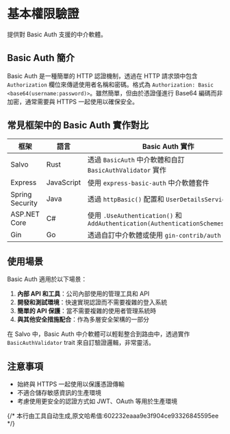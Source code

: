 # 基本權限驗證

提供對 Basic Auth 支援的中介軟體。


## Basic Auth 簡介

Basic Auth 是一種簡單的 HTTP 認證機制，透過在 HTTP 請求頭中包含 `Authorization` 欄位來傳遞使用者名稱和密碼。格式為 `Authorization: Basic <base64(username:password)>`。雖然簡單，但由於憑證僅進行 Base64 編碼而非加密，通常需要與 HTTPS 一起使用以確保安全。

## 常見框架中的 Basic Auth 實作對比

| 框架 | 語言 | Basic Auth 實作 |
|------|------|----------------|
| Salvo | Rust | 透過 `BasicAuth` 中介軟體和自訂 `BasicAuthValidator` 實作 |
| Express | JavaScript | 使用 `express-basic-auth` 中介軟體套件 |
| Spring Security | Java | 透過 `httpBasic()` 配置和 `UserDetailsService` 實作 |
| ASP.NET Core | C# | 使用 `.UseAuthentication()` 和 `AddAuthentication(AuthenticationSchemes.Basic)` |
| Gin | Go | 透過自訂中介軟體或使用 `gin-contrib/auth` 套件 |

## 使用場景

Basic Auth 適用於以下場景：

1. **內部 API 和工具**：公司內部使用的管理工具和 API
2. **開發和測試環境**：快速實現認證而不需要複雜的登入系統
3. **簡單的 API 保護**：當不需要複雜的使用者管理系統時
4. **與其他安全措施配合**：作為多層安全架構的一部分

在 Salvo 中，Basic Auth 中介軟體可以輕鬆整合到路由中，透過實作 `BasicAuthValidator` trait 來自訂驗證邏輯，非常靈活。

## 注意事項

- 始終與 HTTPS 一起使用以保護憑證傳輸
- 不適合儲存敏感資訊的生產環境
- 考慮使用更安全的認證方式如 JWT、OAuth 等用於生產環境

<Tabs>
  <Tab label="main.rs">
    <BasicAuthCode/>
  </Tab>
  <Tab label="Cargo.toml">
    <BasicAuthCargoCode/>
  </Tab>
</Tabs>
{/* 本行由工具自动生成,原文哈希值:602232eaaa9e3f904ce93326845595ee */}